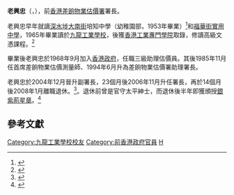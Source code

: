 '''老興忠'''{{SBS}}（{{lang-en|Lo Hing-chung}}，{{bd|1948年|1月15日}}），前[[香港差餉物業估價署|香港差餉物業估價署]]署長。

老興忠早年就讀[[深水埗|深水埗]][[大南街|大南街]]培知中學（幼稚園部，1953年畢業）<ref>{{cite news |title=培知中學畢業典禮 趙恩賜牧師頒獎品 |url=https://mmis.hkpl.gov.hk/coverpage/-/coverpage/view?_coverpage_WAR_mmisportalportlet_hsf=%E7%95%A2%E6%A5%AD%E5%85%B8%E7%A6%AE&_coverpage_WAR_mmisportalportlet_actual_q=%28%20verbatim_dc.collection%3A%28%22Old%5C%20HK%5C%20Newspapers%22%29%20%29%20AND+%28%20%28%20allTermsMandatory%3A%28true%29%20OR+all_dc.title%3A%28%E7%95%A2%E6%A5%AD%E5%85%B8%E7%A6%AE%29%20OR+all_dc.creator%3A%28%E7%95%A2%E6%A5%AD%E5%85%B8%E7%A6%AE%29%20OR+all_dc.contributor%3A%28%E7%95%A2%E6%A5%AD%E5%85%B8%E7%A6%AE%29%20OR+all_dc.subject%3A%28%E7%95%A2%E6%A5%AD%E5%85%B8%E7%A6%AE%29%20OR+fulltext%3A%28%E7%95%A2%E6%A5%AD%E5%85%B8%E7%A6%AE%29%20OR+all_dc.description%3A%28%E7%95%A2%E6%A5%AD%E5%85%B8%E7%A6%AE%29%20%29%20%29&_coverpage_WAR_mmisportalportlet_sort_field=dc.publicationdate_bsort&p_r_p_-1078056564_c=QF757YsWv58JCjtBMMIqopZ3ST%2Bh8Wat&_coverpage_WAR_mmisportalportlet_o=464&_coverpage_WAR_mmisportalportlet_sort_order=desc&_coverpage_WAR_mmisportalportlet_filter=dc.publicationdate_dt%3A%5B1950-01-01T00%3A00%3A00Z+TO+1959-12-31T15%3A59%3A59Z%5D |page=7 |language= |publisher=華僑日報 | date=1953-08-05 |accessdate=2022-04-20 |quote= }}</ref>和[[福華街實用中學|福華街實用中學]]，1965年畢業讀於[[九龍工業學校|九龍工業學校]]，後獲[[香港工業專門學院|香港工業專門學院]]取錄，修讀高級文憑課程。<ref>{{cite web |url=https://www.kts.edu.hk/others/ktsaa/interview/students/1965%25EF%25BC%25BF01%25EF%25BC%25BF01%25EF%25BC%25BF%25E8%2580%2581%25E8%2588%2588%25E5%25BF%25A0%25E5%2585%2588%25E7%2594%259F%25EF%25BC%25881965%25E5%25B9%25B4%25E4%25B8%25AD%25E4%25BA%2594%25E7%2595%25A2%25E6%25A5%25AD%25E6%25A0%25A1%25E5%258F%258B%25EF%25BC%2589.pdf |language=zh-hant |title=老興忠先生專訪‧一九六五年中五畢業生 |publisher=九龍工業學校 |date=2002-10-09 |accessdate=2019-01-11 }}</ref>

畢業後老興忠於1968年9月加入[[香港政府|香港政府]]，任職三級助理估價員。其後1985年11月任首席差餉物業估價測量師、1994年6月升為差餉物業估價署助理署長。

老興忠於2004年12月晉升副署長，23個月後2006年11月升任署長，再於14個月後2008年1月離職退休。<ref>{{cite web|url=http://www.csb.gov.hk/tc_chi/info/1259.html | language=zh-hant | title=任命差餉物業估價署署長 |publisher=香港政府[[公務員事務局|公務員事務局]] |date=2008-01-09 |accessdate=2010-08-06 }}</ref>。退休前曾是官守太平紳士，而退休後半年即獲頒授[[銀紫荊星章|銀紫荊星章]]。<ref>{{cite web|url=http://www.csb.gov.hk/hkgcsb/csn/csn72/72/c/pdf/37.pdf | language=zh-hant | title=二零零八年獲頒授勳銜的同事 |publisher=香港政府[[公務員事務局|公務員事務局]] |accessdate=2010-08-06 }}</ref>

== 參考文獻 ==
{{reflist}}

[[Category:九龍工業學校校友|Category:九龍工業學校校友]]
[[Category:前香港政府官員|Category:前香港政府官員]]
[[Category:老姓|H]]